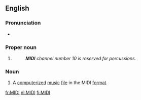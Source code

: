 {{also|Midi|midi}}
{{wikipedia}}
==English==

===Pronunciation===
* {{IPA|/ˈmɪdi/|lang=en}}

===Proper noun===
{{en-proper noun}}

# {{initialism of|{{w|Musical Instrument Digital Interface}}|lang=en}}
#: '''''MIDI''' channel number 10 is reserved for percussions.''

===Noun===
{{en-noun}}

# {{cx|informal|lang=en}} A [[computerized]] [[music]] [[file]] in the MIDI [[format]].

[[fr:MIDI]]
[[nl:MIDI]]
[[fi:MIDI]]